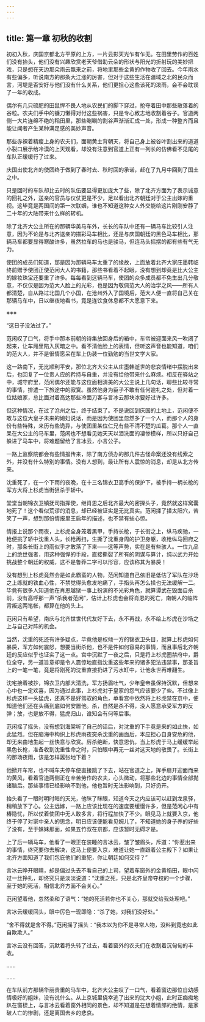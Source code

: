 ```yaml
---
---
---
```

title: 第一章 初秋的收割
---




初初入秋，庆国京都北方平原的上方，一片云影天光乍有乍无。在田里劳作的百姓们没有抬头，他们没有兴趣欣赏老天爷借助云朵的形状与阳光的折射玩的美妙把戏，只是想在天边那朵雨云飘来之前，将地里那些金黄的作物收了回去。今年雨水有些偏多，听说南方的那条大江涨的厉害，但对于这些生活在疆域之北的民众而言，河堤是否安好与他们没有什么关系，他们更担心这些该死的泼雨，会不会耽误了一年的收成。

偶尔有几只硕肥的田鼠悍不畏人地从农民们的脚下穿过，抢夺着田中那些散落着的谷粒。农夫们手中的镰刀懒得对付这些祸害，只是专心致志地收割着谷子。官道两侧一大片连绵不绝的稻田里，那些唰唰的割谷声渐渐汇成一处，形成一种整齐而且能让闻者产生某种满足感的美妙声音。

那些赤裸着精瘦上身的农夫们，面朝黄土背朝天，将自己身上被谷叶割出来的道道小裂口展示给冷漠的上天观看，却没有注意到官道上正有一列长的仿佛看不见尾的车队正缓缓行了过来。

庆国出使北齐的使团终于做到了春时去、秋时回的承诺，赶在了九月中回到了国土之中。

只是回时的车队却比去时的队伍要显得更加庞大了些，除了北齐方面为了表示诚意的回礼之外，送亲的官员与仪仗更是不少，足以看出北齐朝廷对于公主出嫁的重视。这毕竟是两国间的第一次联姻，谁也不知道这种女人外交能给这片刚刚安静了二十年的大陆带来什么样的转机。

除了北齐大公主所在的那辆华美马车外，长长的车队中还有一辆马车比较引人注意，因为不论是与北齐送亲的描彩马车相比，还是与庆国朝廷的黑色马车相比，那辆马车都要显得寒酸许多，虽然拉车的马也是骏马，但连马头摇摆的都有些有气无力。

使团的成员们知道，那是因为那辆马车太重了的缘故，上面放着北齐大家庄墨韩临终前赠予使团正使范闲大人的书籍，那些书看着不起眼，没有想到却竟是比大公主的嫁妆珠宝还要重了许多。每每看到这辆马车，使团的众多成员都不免生出几分敬意，不仅仅是因为范大人脸上的光彩，也是因为敬佩范大人的治学之风——所有人都清楚，自从路过北国几个小国，在沧州外入了国境后，范大人便一直将自己关在那辆马车中，日以继夜地看书，竟是连饮食休息都不大愿意下来。

※※※

“这日子没法过了。”

范闲叹了口气，将手中那本前朝的诗集放回身后的箱中，车帘被迎面来风一吹闭了起来，让车厢里陷入灰暗之中。看不清他脸上的表情，但听这声音也能知道，咱们的范大人，并不是很情愿呆在车上伪装一位勤勉的当世文学大家。

这一路南下，无比顺利平安，那位北齐大公主从庄墨韩逝世的悲哀情绪中摆脱出来后，也回复了一位贵人应的矜持与自重，并没有给他带来什么麻烦。相反在驿站之中，城守府里，范闲偶尔还能与这位面相清美的大公主说上几句话，聊些比较寻常的事情，排遣一下旅途中的寂寞。虽然他身为臣子不敢有任何逾礼之处，但对着一位姑娘家，总比面对着高达那些冷面刀客与言冰云那块冰要好过许多。

但这种情况，在过了沧州之后，终于结束了。不是说回到庆国的土地上，范闲便不敢与这位大皇子未来的媳妇说话，而是因为使团里忽然多了一个人，而那个人的身份有些特殊，来历有些诡异，与使团里某位仁兄有些不清不楚的瓜葛。那个人一直呆在大公主的马车里，范闲也不想看见她天天以泪洗面的凄惨模样，所以只好自己躲进了马车中，将难题留给了言冰云，小言公子。

一路上监察院都会有些情报传来，除了南方侦办的那几件古怪命案还没有线索之外，并没有什么特别的事情。没有人想到，最让所有人震惊的消息，却是从北方传来。

沈重死了，在一个下雨的夜晚，在十三名锦衣卫高手的保护下，被手持一柄长枪的军方大将上杉虎当街狙杀于轿中。

堂堂当朝锦衣卫镇抚司指挥使，继肖恩之后北齐最大的密探头子，竟然就这样窝囊地死了！这个看似荒谬的消息，却已经被证实是无比真实。范闲揉了揉太阳穴，苦笑了一声，想到那份情报里王启年的描述，也不禁有些心惊。

情报上说那个雨夜，上杉虎全身笼着黑甲，手持长枪，于长街之上，纵马疾驰，一枪便挑了轿中沈重人头，长枪再扫，生撕了沈重身周的护卫身躯，收枪纵马回府之时，那条长街上的雨似乎才敢落了下来——这等声势，实在是有些骇人。一位九品上的绝世强者，用这种强悍的手段，直接撕裂了所有的阴谋与算计，纯以武力开始挑战整个朝廷的权威，这不是鲁莽二字可以形容，应该称其为暴戾！

没有想到上杉虎竟然会是如此霸蛮的人物，范闲知道自己依旧是低估了军队在沙场之上练就的铁血心性，不禁觉得头愈发地痛了，手指头再怎么揉也无法缓解一二。毕竟有很多人知道他在肖恩越狱一事上扮演的不光彩角色，就算谭武在毁面自杀前，没有高呼那一声“杀我者范闲”，估计上杉虎也会将肖恩的死亡，南朝人的临阵背叛这两笔帐，都算在他的头上。

范闲只有希望，南庆与北齐世世代代友好下去，永不再战，永不给上杉虎在沙场之上与自己对阵的机会。

当然，沈重的死还有许多疑点，毕竟他是权倾一方的锦衣卫头目，就算上杉虎如何暴戾，军方如何震怒，想要当街杀他，也不是件如何容易的事情，而且事后北齐朝廷的反应似乎也证实了这一点。宫中沉默了一夜之后，只是将上杉虎圈禁府中，爵位全夺，另一道旨意却是令人震惊地直指沈重这些年来的诸多犯法违禁事，那圣旨上的一笔一笔，竟是将刚死的沈重直接扔进了污水缸中，让他永世再难翻生。

沈宅接着被抄，锦衣卫内部大清洗，军方扬眉吐气，少年皇帝虽保持沉默，但想来心中也一定欢喜，因为通过此事，上杉虎对于皇家的怨气应该要少了些。不过像上杉虎这样一头猛虎，还真不是好驾驭的角色，单看宫中依然将上杉虎禁在京中，便知道他们还在头痛到底如何安置他。杀，自然是杀不得，没人愿意承受军方的反弹；放，也是放不得，猛虎归山，谁知会有何等后事。

范闲摇了摇头，没有想到海棠听了自己的话后，对沈重的下手竟是来的如此快，如此猛烈。但在脑海中构织上杉虎雨夜突杀沈重的画面后，本应担心自身安危的他，却无来由地生起一丝快意与欣赏。厉杀绝断，快意恩仇，当上杉虎于马上缓缓举起黑色长枪，准备收割沈重性命之时，只怕眼中再无一丝对这天地的敬畏了。长街上的那场夜雨，该是怎样嚣张地下着？

他掀开车帘，也不喊车夫停车便直接跳了下去，站在官道之上，挥手扇开迎面而来的黄风，看着官道两侧正在辛苦劳作的农夫，心头微动，将那些北边的事情全部抛诸脑后。那些事情已经影响不到他，他也暂时无法影响到，只好扔开。

抬头看了一眼时明时暗的天光，他眯了眯眼，知道今天之内应该可以赶到龙泉驿，稍稍放下了心。公主远嫁，一路上应该比现在的速度要缓慢许多，但是范闲心中有樁隐忧，所以仗着使团中无人敢多言，将行程加快了不少。眼见马上就要入京，他终于停了对家中亲人的思念，明日应该便能看见婉儿了，不知道她的身子养的好些了没有，至于妹妹那面，如果五竹叔在京都，应该暂时无碍才是。

上了后一辆马车，他看了一眼正在装睡的言冰云，皱了皱眉头，斥道：“你惹出来的事情，终究要你去解决，这马上便要入京，难道让她一直跟着公主殿下？如果让北齐方面知道了我们包庇他们的重犯，你让朝廷如何交待？”

言冰云睁开眼睛，却是偏过头去不看自己的上司，望着车窗外的金黄稻田，眼中闪过一丝挣扎，却终究只是淡淡说道：“沈重之死，只是北齐皇帝夺权的一个步骤，至于她的死活，相信北齐方面不会关心。”

范闲望着他，忽然柔和了语气：“她的死活若你也不关心，那就交给我处理吧。”

言冰云缓缓回头，眼中厉色一现即隐：“杀了她，对我们没好处。”

“舍不得就是舍不得。”范闲摇了摇头：“我本以为你不是寻常人物，没料到竟也如此自欺欺人。”

言冰云没有回答，沉默着将头转了过去，看着窗外的农夫们在收割着沉甸甸的丰收。

……

……

在车队前方那辆华丽贵重的马车中，北齐大公主叹了一口气，看着窗边那位自幼感情极好的姐妹，没有说什么。从上京城里侥幸逃了出来的沈大小姐，此时正痴痴地趴在窗棂上，与言冰云看着窗外相同的景色，却不知道是在想着情郎的绝情，是家破人亡的惨剧，还是离国去乡的悲哀。